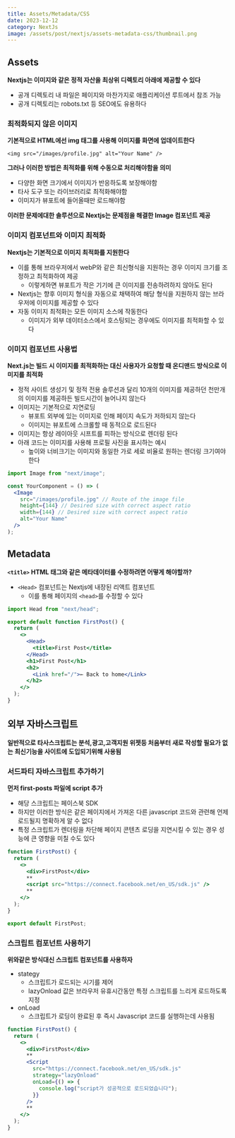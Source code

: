 ```yaml
---
title: Assets/Metadata/CSS
date: 2023-12-12
category: NextJs
image: /assets/post/nextjs/assets-metadata-css/thumbnail.png
---
```


## Assets

**Nextjs는 이미지와 같은 정적 자산을 최상위 디렉토리 아래에 제공할 수 있다**

- 공개 디렉토리 내 파일은 페이지와 마찬가지로 애플리케이션 루트에서 참조 가능
- 공개 디렉토리는 robots.txt 등 SEO에도 유용하다

### 최적화되지 않은 이미지

**기본적으로 HTML에선 img 태그를 사용해 이미지를 화면에 업데이트한다**

```tsx
<img src="/images/profile.jpg" alt="Your Name" />
```

**그러나 이러한 방법은 최적화를 위해 수동으로 처리해야함을 의미**

- 다양한 화면 크기에서 이미지가 반응하도록 보장해야함
- 타사 도구 또는 라이브러리로 최적화해야함
- 이미지가 뷰포트에 들어올때만 로드해야함

**이러한 문제에대한 솔루션으로 Nextjs는 문제점을 해결한 Image 컴포넌트 제공**

### 이미지 컴포넌트와 이미지 최적화

**Nextjs는 기본적으로 이미지 최적화를 지원한다**

- 이를 통해 브라우저에서 webP와 같은 최신형식을 지원하는 경우 이미지 크기를 조정하고 최적화하여 제공
  - 이렇게하면 뷰포트가 작은 기기에 큰 이미지를 전송하려하지 않아도 된다
- Nextjs는 향후 이미지 형식을 자동으로 채택하여 해당 형식을 지원하지 않는 브라우저에 이미지를 제공할 수 있다
- 자동 이미지 최적화는 모든 이미지 소스에 작동한다
  - 이미지가 외부 데이터소스에서 호스팅되는 경우에도 이미지를 최적화할 수 있다

### 이미지 컴포넌트 사용법

**Next.js는 빌드 시 이미지를 최적화하는 대신 사용자가 요청할 때 온디맨드 방식으로 이미지를 최적화**

- 정적 사이트 생성기 및 정적 전용 솔루션과 달리 10개의 이미지를 제공하던 천만개의 이미지를 제공하든 빌드시간이 늘어나지 않는다
- 이미지는 기본적으로 지연로딩
  - 뷰포트 외부에 있는 이미지로 인해 페이지 속도가 저하되지 않는다
  - 이미지는 뷰포트에 스크롤할 때 동적으로 로드된다
- 이미지는 항상 레이아웃 시프트를 피하는 방식으로 렌더링 된다
- 아래 코드는 이미지를 사용해 프로필 사진을 표시하는 예시
  - 높이와 너비크기는 이미지와 동일한 가로 세로 비율로 원하는 렌더링 크기여야 한다

```jsx
import Image from "next/image";

const YourComponent = () => (
  <Image
    src="/images/profile.jpg" // Route of the image file
    height={144} // Desired size with correct aspect ratio
    width={144} // Desired size with correct aspect ratio
    alt="Your Name"
  />
);
```

## Metadata

**`<title>` HTML 태그와 같은 메타데이터를 수정하려면 어떻게 해야할까?**

- `<Head>` 컴포넌트는 Nextjs에 내장된 리액트 컴포넌트
  - 이를 통해 페이지의 `<head>`를 수정할 수 있다

```jsx
import Head from "next/head";

export default function FirstPost() {
  return (
    <>
      <Head>
        <title>First Post</title>
      </Head>
      <h1>First Post</h1>
      <h2>
        <Link href="/">← Back to home</Link>
      </h2>
    </>
  );
}
```

## 외부 자바스크립트

**일반적으로 타사스크립트는 분석,광고,고객지원 위젯등 처음부터 새로 작성할 필요가 없는 최신기능을 사이트에 도입되기위해 사용됨**

### 서드파티 자바스크립트 추가하기

**먼저 first-posts 파일에 script 추가**

- 해당 스크립트는 페이스북 SDK
- 하지만 이러한 방식은 같은 페이지에서 가져온 다른 javascript 코드와 관련해 언제 로드될지 명확하게 알 수 없다
- 특정 스크립트가 렌더링을 차단해 페이지 콘텐츠 로딩을 지연시킬 수 있는 경우 성능에 큰 영향을 미칠 수도 있다

```jsx
function FirstPost() {
  return (
    <>
      <div>FirstPost</div>
      **
      <script src="https://connect.facebook.net/en_US/sdk.js" />
      **
    </>
  );
}

export default FirstPost;
```

### 스크립트 컴포넌트 사용하기

**위와같은 방식대신 스크립트 컴포넌트를 사용하자**

- stategy
  - 스크립트가 로드되는 시기를 제어
  - lazyOnload 값은 브라우저 유휴시간동안 특정 스크립트를 느리게 로드하도록 지정
- onLoad
  - 스크립트가 로딩이 완료된 후 즉시 Javascript 코드를 실행하는데 사용됨

```jsx
function FirstPost() {
  return (
    <>
      <div>FirstPost</div>
      **
      <Script
        src="https://connect.facebook.net/en_US/sdk.js"
        strategy="lazyOnload"
        onLoad={() => {
          console.log("script가 성공적으로 로드되었습니다");
        }}
      />
      **
    </>
  );
}
```
